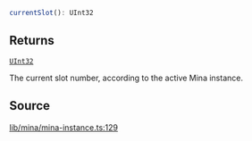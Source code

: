 ```ts
currentSlot(): UInt32
```

## Returns

[`UInt32`](../../../classes/UInt32.mdx)

The current slot number, according to the active Mina instance.

## Source

[lib/mina/mina-instance.ts:129](https://github.com/o1-labs/o1js/blob/ccbd5fd4525adaf6c1f07bef7847d7bac67c71b5/src/lib/mina/mina-instance.ts#L129)
